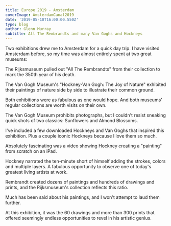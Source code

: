 ---
title: Europe 2019 - Amsterdam
coverImage: AmsterdamCanal2019
date: '2019-05-10T16:00:00.550Z'
type: blog
author: Glenn Murray
subtitle: All The Rembrandts and many Van Goghs and Hockneys
---

Two exhibitions drew me to Amsterdam for a quick day trip. I have visited Amsterdam before, so my time was almost entirely spent at two great museums:

The Rijksmuseum pulled out "All The Rembrandts" from their collection to mark the 350th year of his death.

The Van Gogh Museum's "Hockney-Van Gogh: The Joy of Nature" exhibited their paintings of nature side by side to illustrate their common ground.

Both exhibitions were as fabulous as one would hope. And both museums' regular collections are worth visits on their own.

The Van Gogh Museum prohibits photographs, but I couldn't resist sneaking quick shots of two classics: Sunflowers and Almond Blossoms.

I've included a few downloaded Hockneys and Van Goghs that inspired this exhibition. Plus a couple iconic Hockneys because I love them so much.

Absolutely fascinating was a video showing Hockney creating a "painting" from scratch on an iPad.

Hockney narrated the ten-minute short of himself adding the strokes, colors and multiple layers. A fabulous opportunity to observe one of today's greatest living artists at work.

<AmsterdamVanGoghHockney2019SlideShow />

Rembrandt created dozens of paintings and hundreds of drawings and prints, and the Rijksmuseum's collection reflects this ratio.

Much has been said about his paintings, and I won't attempt to laud them further.

At this exhibition, it was the 60 drawings and more than 300 prints that offered seemingly endless opportunities to revel in his artistic genius.

<AmsterdamRembrandt2019SlideShow />

<AmsterdamRijksmuseum2019SlideShow />
